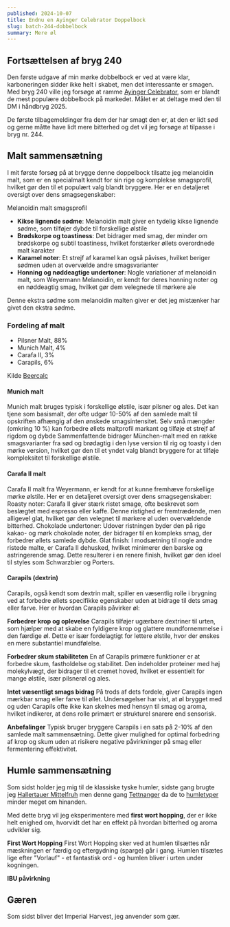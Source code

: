 ```yaml
---
published: 2024-10-07
title: Endnu en Ayinger Celebrator Doppelbock
slug: batch-244-dobbelbock
summary: Mere øl
---
```



## Fortsættelsen af bryg 240
Den første udgave af min mørke dobbelbock er ved at være klar, karboneringen sidder ikke helt i skabet, men det interessante er smagen. Med bryg 240 ville jeg forsøge at ramme [Ayinger Celebrator](https://www.ayinger.de/cms/index.php/celebrator-266.html), som er blandt de mest populære dobbelbock på markedet. Målet er at deltage med den til DM i håndbryg 2025.

De første tilbagemeldinger fra dem der har smagt den er, at den er lidt sød og gerne måtte have lidt mere bitterhed og det vil jeg forsøge at tilpasse i bryg nr. 244.

<SponsorPanel sponsor="Humlecentralen.dk" />

## Malt sammensætning
I mit første forsøg på at brygge denne doppelbock tilsatte jeg melanoidin malt, som er en specialmalt kendt for sin rige og komplekse smagsprofil, hvilket gør den til et populært valg blandt bryggere. Her er en detaljeret oversigt over dens smagsegenskaber:

Melanoidin malt smagsprofil
- **Kikse lignende sødme**: Melanoidin malt giver en tydelig kikse lignende sødme, som tilføjer dybde til forskellige ølstile
- **Brødskorpe og toastiness**: Det bidrager med smag, der minder om brødskorpe og subtil toastiness, hvilket forstærker øllets overordnede malt karakter
- **Karamel noter**: Et strejf af karamel kan også påvises, hvilket beriger sødmen uden at overvælde andre smagsvarianter
- **Honning og nøddeagtige undertoner**: Nogle variationer af melanoidin malt, som Weyermann Melanoidin, er kendt for deres honning noter og en nøddeagtig smag, hvilket gør dem velegnede til mørkere ale

Denne ekstra sødme som melanoidin malten giver er det jeg mistænker har givet den ekstra sødme.

### Fordeling af malt

- Pilsner Malt, 88%
- Munich Malt, 4%
- Carafa II, 3%
- Carapils, 6%

Kilde [Beercalc](https://beercalc.org/?t=266163)

#### Munich malt
Munich malt bruges typisk i forskellige ølstile, især pilsner og ales. Det kan tjene som basismalt, der ofte udgør 10-50% af den samlede malt til opskriften afhængig af den ønskede smagsintensitet. Selv små mængder (omkring 10 %) kan forbedre øllets maltprofil markant og tilføje et strejf af rigdom og dybde
Sammenfattende bidrager München-malt med en række smagsvarianter fra sød og brødagtig i den lyse version til rig og toasty i den mørke version, hvilket gør den til et yndet valg blandt bryggere for at tilføje kompleksitet til forskellige ølstile.

#### Carafa II malt
Carafa II malt fra Weyermann, er kendt for at kunne fremhæve forskellige mørke ølstile. Her er en detaljeret oversigt over dens smagsegenskaber:
Roasty noter: Carafa II giver stærk ristet smage, ofte beskrevet som beslægtet med espresso eller kaffe. Denne ristighed er fremtrædende, men alligevel glat, hvilket gør den velegnet til mørkere øl uden overvældende bitterhed.
Chokolade undertoner: Udover ristningen byder den på rige kakao- og mørk chokolade noter, der bidrager til en kompleks smag, der forbedrer øllets samlede dybde.
Glat finish: I modsætning til nogle andre ristede malte, er Carafa II dehusked, hvilket minimerer den barske og astringerende smag. Dette resulterer i en renere finish, hvilket gør den ideel til styles som Schwarzbier og Porters.

#### Carapils (dextrin)
Carapils, også kendt som dextrin malt, spiller en væsentlig rolle i brygning ved at forbedre øllets specifikke egenskaber uden at bidrage til dets smag eller farve. Her er hvordan Carapils påvirker øl:

**Forbedrer krop og oplevelse**
Carapils tilføjer ugærbare dextriner til urten, som hjælper med at skabe en fyldigere krop og glattere mundfornemmelse i den færdige øl. Dette er især fordelagtigt for lettere ølstile, hvor der ønskes en mere substantiel mundfølelse.

**Forbedrer skum stabiliteten**
En af Carapils primære funktioner er at forbedre skum, fastholdelse og stabilitet. Den indeholder proteiner med høj molekylvægt, der bidrager til et cremet hoved, hvilket er essentielt for mange ølstile, især pilsnerøl og ales.

**Intet væsentligt smags bidrag**
På trods af dets fordele, giver Carapils ingen mærkbar smag eller farve til øllet. Undersøgelser har vist, at øl brygget med og uden Carapils ofte ikke kan skelnes med hensyn til smag og aroma, hvilket indikerer, at dens rolle primært er strukturel snarere end sensorisk.

**Anbefalinger**
Typisk bruger bryggere Carapils i en sats på 2-10% af den samlede malt sammensætning. Dette giver mulighed for optimal forbedring af krop og skum uden at risikere negative påvirkninger på smag eller fermentering effektivitet.

## Humle sammensætning
Som sidst holder jeg mig til de klassiske tyske humler, sidste gang brugte jeg [Hallertauer Mittelfruh](/humle/hallertau) men denne gang [Tettnanger](humle/tettnanger) da de to [humletyper](https://beermaverick.com/hops/hop-comparison-tool/?hops=tettnanger,hallertau-mittelfruh,) minder meget om hinanden.

Med dette bryg vil jeg eksperimentere med **first wort hopping**, der er ikke helt enighed om, hvorvidt det har en effekt på hvordan bitterhed og aroma udvikler sig.

**First Wort Hopping**
First Wort Hopping sker ved at humlen tilsættes når mæskningen er færdig og eftergydning (sparge) går i gang. Humlen tilsætes lige efter "Vorlauf" - et fantastisk ord - og humlen bliver i urten under kogningen.

**IBU påvirkning**


## Gæren
Som sidst bliver det Imperial Harvest, jeg anvender som gær.
